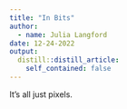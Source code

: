 ```yaml
---
title: "In Bits"
author:
  - name: Julia Langford
date: 12-24-2022
output:
  distill::distill_article:
    self_contained: false
---
```


It's all just pixels.
